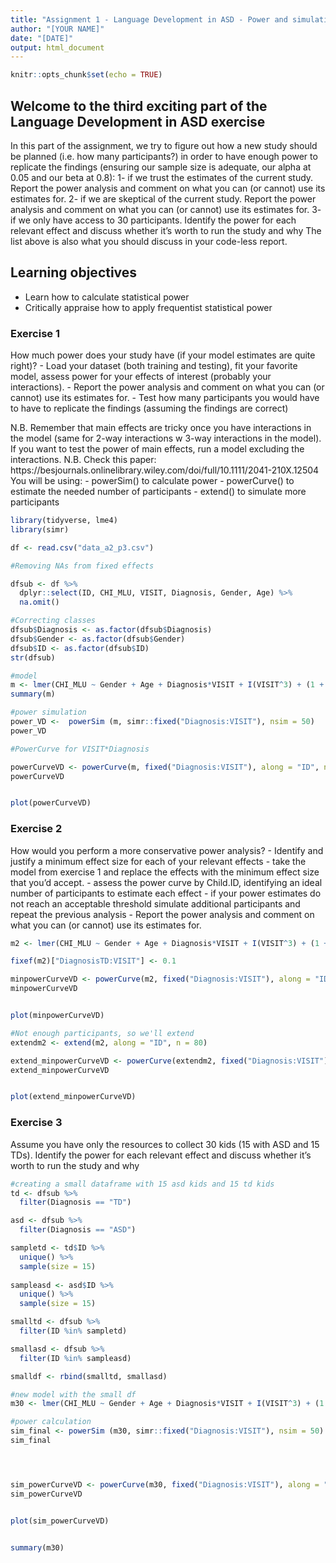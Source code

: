 ```yaml
---
title: "Assignment 1 - Language Development in ASD - Power and simulations"
author: "[YOUR NAME]"
date: "[DATE]"
output: html_document
---
```


```r
knitr::opts_chunk$set(echo = TRUE)
```

## Welcome to the third exciting part of the Language Development in ASD exercise

In this part of the assignment, we try to figure out how a new study should be planned (i.e. how many participants?) in order to have enough power to replicate the findings (ensuring our sample size is adequate, our alpha at 0.05 and our beta at 0.8):
1- if we trust the estimates of the current study. Report the power analysis and comment on what you can (or cannot) use its estimates for.
2- if we are skeptical of the current study. Report the power analysis and comment on what you can (or cannot) use its estimates for.
3- if we only have access to 30 participants. Identify the power for each relevant effect and discuss whether it's worth to run the study and why
The list above is also what you should discuss in your code-less report.


## Learning objectives

- Learn how to calculate statistical power
- Critically appraise how to apply frequentist statistical power

### Exercise 1

How much power does your study have (if your model estimates are quite right)?
- Load your dataset (both training and testing), fit your favorite model, assess power for your effects of interest (probably your interactions).
- Report the power analysis and comment on what you can (or cannot) use its estimates for.
- Test how many participants you would have to have to replicate the findings (assuming the findings are correct)

N.B. Remember that main effects are tricky once you have interactions in the model (same for 2-way interactions w 3-way interactions in the model). If you want to test the power of main effects, run a model excluding the interactions.
N.B. Check this paper: https://besjournals.onlinelibrary.wiley.com/doi/full/10.1111/2041-210X.12504
You will be using:
- powerSim() to calculate power
- powerCurve() to estimate the needed number of participants
- extend() to simulate more participants

```r
library(tidyverse, lme4)
library(simr)

df <- read.csv("data_a2_p3.csv")

#Removing NAs from fixed effects 

dfsub <- df %>% 
  dplyr::select(ID, CHI_MLU, VISIT, Diagnosis, Gender, Age) %>%  
  na.omit()

#Correcting classes 
dfsub$Diagnosis <- as.factor(dfsub$Diagnosis)
dfsub$Gender <- as.factor(dfsub$Gender)
dfsub$ID <- as.factor(dfsub$ID)
str(dfsub)

#model
m <- lmer(CHI_MLU ~ Gender + Age + Diagnosis*VISIT + I(VISIT^3) + (1 + VISIT | ID), dfsub, REML = F)
summary(m)

#power simulation
power_VD <-  powerSim (m, simr::fixed("Diagnosis:VISIT"), nsim = 50)
power_VD
```


```r
#PowerCurve for VISIT*Diagnosis

powerCurveVD <- powerCurve(m, fixed("Diagnosis:VISIT"), along = "ID", nsim = 50)
powerCurveVD


plot(powerCurveVD)
```
### Exercise 2

How would you perform a more conservative power analysis?
- Identify and justify a minimum effect size for each of your relevant effects
- take the model from exercise 1 and replace the effects with the minimum effect size that you'd accept.
- assess the power curve by Child.ID, identifying an ideal number of participants to estimate each effect
- if your power estimates do not reach an acceptable threshold simulate additional participants and repeat the previous analysis
- Report the power analysis and comment on what you can (or cannot) use its estimates for.
```r
m2 <- lmer(CHI_MLU ~ Gender + Age + Diagnosis*VISIT + I(VISIT^3) + (1 + VISIT | ID), dfsub, REML = F)

fixef(m2)["DiagnosisTD:VISIT"] <- 0.1

minpowerCurveVD <- powerCurve(m2, fixed("Diagnosis:VISIT"), along = "ID", nsim = 50)
minpowerCurveVD


plot(minpowerCurveVD)

#Not enough participants, so we'll extend 
extendm2 <- extend(m2, along = "ID", n = 80)

extend_minpowerCurveVD <- powerCurve(extendm2, fixed("Diagnosis:VISIT"), along = "ID", nsim = 100)
extend_minpowerCurveVD


plot(extend_minpowerCurveVD)


```



### Exercise 3

Assume you have only the resources to collect 30 kids (15 with ASD and 15 TDs). Identify the power for each relevant effect and discuss whether it's worth to run the study and why

```r
#creating a small dataframe with 15 asd kids and 15 td kids
td <- dfsub %>% 
  filter(Diagnosis == "TD")

asd <- dfsub %>% 
  filter(Diagnosis == "ASD")

sampletd <- td$ID %>% 
  unique() %>% 
  sample(size = 15)
  
sampleasd <- asd$ID %>% 
  unique() %>% 
  sample(size = 15)

smalltd <- dfsub %>% 
  filter(ID %in% sampletd) 

smallasd <- dfsub %>% 
  filter(ID %in% sampleasd)

smalldf <- rbind(smalltd, smallasd)

#new model with the small df
m30 <- lmer(CHI_MLU ~ Gender + Age + Diagnosis*VISIT + I(VISIT^3) + (1 + VISIT | ID), smalldf, REML = F)

#power calculation
sim_final <- powerSim (m30, simr::fixed("Diagnosis:VISIT"), nsim = 50)
sim_final




sim_powerCurveVD <- powerCurve(m30, fixed("Diagnosis:VISIT"), along = "ID", nsim = 50)
sim_powerCurveVD


plot(sim_powerCurveVD)


summary(m30)
```
